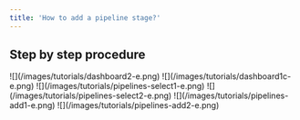 ```yaml
---
title: 'How to add a pipeline stage?'
---
```


## Step by step procedure

<Steps>
  <Step title="Go to &#x22;Dashboard&#x22;">
    ![](/images/tutorials/dashboard2-e.png)
  </Step>

  <Step title="Click your &#x22;company name&#x22;">
    ![](/images/tutorials/dashboard1c-e.png)
  </Step>

  <Step title="Click &#x22;Management > Products&#x22; from the sidebar.">
    ![](/images/tutorials/pipelines-select1-e.png)
  </Step>

  <Step title="Click on the &#x22;product name&#x22;.">
    ![](/images/tutorials/pipelines-select2-e.png)
  </Step>

  <Step title="Click &#x22;Delete&#x22; button. A pop-up will appear.">
    ![](/images/tutorials/pipelines-add1-e.png)
  </Step>

  <Step title="Click the &#x22;Delete&#x22; button for confirmation.">
    ![](/images/tutorials/pipelines-add2-e.png)
  </Step>
</Steps>

##